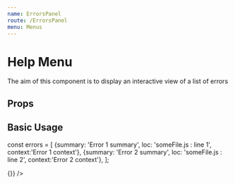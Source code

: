 ```yaml
---
name: ErrorsPanel
route: /ErrorsPanel
menu: Menus
---
```



# Help Menu

The aim of this component is to display an interactive view of a list of errors

## Props

<Props of={ErrorsPanel} />

## Basic Usage

const errors = [
{summary: 'Error 1 summary', loc: 'someFile.js : line 1', context:'Error 1 context'},
{summary: 'Error 2 summary', loc: 'someFile.js : line 2', context:'Error 2 context'},
];

<Playground>
  <ErrorsPanel errors={errors} onClear={() => {}} />
</Playground>
